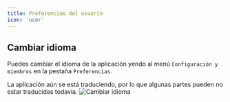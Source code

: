 ```yaml
---
title: Preferencias del usuario
icon: 'user'
---
```


## Cambiar idioma

Puedes cambiar el idioma de la aplicación yendo al menú `Configuración y miembros` en la pestaña `Preferencias`.

<Info>
  La aplicación aún se está traduciendo, por lo que algunas partes pueden no
  estar traducidas todavía.
</Info>

<Frame>
  <img src="/images/workspace/change-language.png" alt="Cambiar idioma" />
</Frame>
